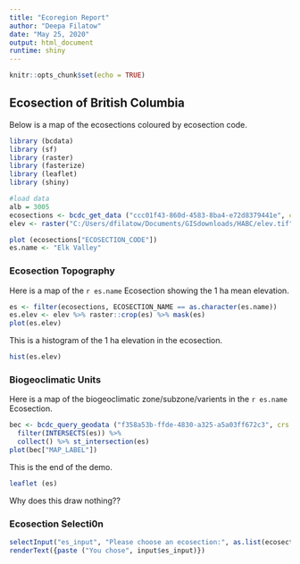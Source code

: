 ```yaml
---
title: "Ecoregion Report"
author: "Deepa Filatow"
date: "May 25, 2020"
output: html_document
runtime: shiny
---
```


```r
knitr::opts_chunk$set(echo = TRUE)
```

## Ecosection of British Columbia

Below is a map of the ecosections coloured by ecosection code.

```r
library (bcdata)
library (sf)
library (raster)
library (fasterize)
library (leaflet)
library (shiny)

#load data
alb = 3005
ecosections <- bcdc_get_data ("ccc01f43-860d-4583-8ba4-e72d8379441e", crs = alb)
elev <- raster("C:/Users/dfilatow/Documents/GISdownloads/HABC/elev.tif")
```


```r
plot (ecosections["ECOSECTION_CODE"])
es.name <- "Elk Valley"
```


### Ecosection Topography

Here is a map of the `r es.name` Ecosection showing the 1 ha mean elevation.

```r

es <- filter(ecosections, ECOSECTION_NAME == as.character(es.name))
es.elev <- elev %>% raster::crop(es) %>% mask(es)
plot(es.elev)

```

This is a histogram of the 1 ha elevation in the ecosection.

```r
hist(es.elev)
```

### Biogeoclimatic Units

Here is a map of the biogeoclimatic zone/subzone/varients in the `r es.name` Ecosection.

```r
bec <- bcdc_query_geodata ("f358a53b-ffde-4830-a325-a5a03ff672c3", crs = alb) %>% 
  filter(INTERSECTS(es)) %>% 
  collect() %>% st_intersection(es)
plot(bec["MAP_LABEL"])
```

This is the end of the demo.

```r
leaflet (es)
```


Why does this draw nothing??

### Ecosection Selecti0n

```r
selectInput("es_input", "Please choose an ecosection:", as.list(ecosections$ECOSECTION_NAME))
renderText({paste ("You chose", input$es_input)})
```

